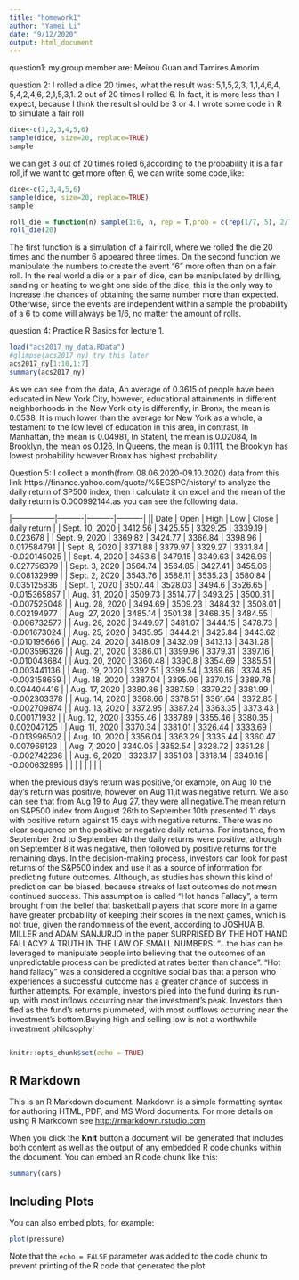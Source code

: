 ```yaml
---
title: "homework1"
author: "Yamei Li" 
date: "9/12/2020"
output: html_document
---
```

question1:
my group member are: Meirou Guan and Tamires Amorim

question 2:
I rolled a dice 20 times, what the result was:
 5,1,5,2,3, 1,1,4,6,4,
 5,4,2,4,6, 2,1,5,3,1.
 2 out of 20 times I rolled 6. In fact, it is more less than I expect, because I think the result should be 3 or 4.
I wrote some code in R to simulate a fair roll

```r
dice<-c(1,2,3,4,5,6)
sample(dice, size=20, replace=TRUE)
sample
```

 we can get 3 out of 20 times rolled 6,according to the probability it is a fair roll,if we want to get more often 6, we can write some code,like:
```r
dice<-c(2,3,4,5,6)
sample(dice, size=20, replace=TRUE)
sample
```
```r
roll_die = function(n) sample(1:6, n, rep = T,prob = c(rep(1/7, 5), 2/7))
roll_die(20)
```
The first function is a simulation of a fair roll, where we rolled the die 20 times and the number 6 appeared three times. On the second function we manipulate the numbers to create the event “6” more often than on a fair roll. In the real world a die or a pair of dice, can be manipulated by drilling, sanding or heating to weight one side of the dice, this is the only way to increase the chances of obtaining the same number more than expected. Otherwise, since the events are independent within a sample the probability of a 6 to come will always be 1/6, no matter the amount of rolls.

question 4:
Practice R Basics for lecture 1.
```r
load("acs2017_ny_data.RData")
#glimpse(acs2017_ny) try this later
acs2017_ny[1:10,1:7]
summary(acs2017_ny)

```

As we can see from the data, An average of 0.3615 of people have been educated in New York  City, however, educational attainments in different neighborhoods in the New York city is differently, in Bronx, the mean is 0.0538, It is much lower than the average for New York as a whole, a testament to the low level of education in this area, in contrast, In Manhattan, the mean is 0.04981, In StatenI, the mean is 0.02084, In Brooklyn, the mean os 0.126, In Queens, the mean is 0.1111, the Brooklyn has lowest probability however Bronx has highest probability.

Question 5:
  I collect a month(from 08.06.2020-09.10.2020) data from this link https://finance.yahoo.com/quote/%5EGSPC/history/ to analyze the daily return of SP500 index, then i calculate it on excel and the mean of the daily return is 0.000992144.as you can see the following data.


|-----------------|----------|----------|----------|
|| Date     | Open     | High     | Low      | Close          | daily return |
| Sept\. 10, 2020 | 3412\.56 | 3425\.55 | 3329\.25 | 3339\.19 | 0\.023678      |
| Sept\. 9, 2020  | 3369\.82 | 3424\.77 | 3366\.84 | 3398\.96 | 0\.017584791   |
| Sept\. 8, 2020  | 3371\.88 | 3379\.97 | 3329\.27 | 3331\.84 | \-0\.020145025 |
| Sept\. 4, 2020  | 3453\.6  | 3479\.15 | 3349\.63 | 3426\.96 | 0\.027756379   |
| Sept\. 3, 2020  | 3564\.74 | 3564\.85 | 3427\.41 | 3455\.06 | 0\.008132999   |
| Sept\. 2, 2020  | 3543\.76 | 3588\.11 | 3535\.23 | 3580\.84 | 0\.035125836   |
| Sept\. 1, 2020  | 3507\.44 | 3528\.03 | 3494\.6  | 3526\.65 | \-0\.015365857 |
| Aug\. 31, 2020  | 3509\.73 | 3514\.77 | 3493\.25 | 3500\.31 | \-0\.007525048 |
| Aug\. 28, 2020  | 3494\.69 | 3509\.23 | 3484\.32 | 3508\.01 | 0\.002194977   |
| Aug\. 27, 2020  | 3485\.14 | 3501\.38 | 3468\.35 | 3484\.55 | \-0\.006732577 |
| Aug\. 26, 2020  | 3449\.97 | 3481\.07 | 3444\.15 | 3478\.73 | \-0\.001673024 |
| Aug\. 25, 2020  | 3435\.95 | 3444\.21 | 3425\.84 | 3443\.62 | \-0\.010195666 |
| Aug\. 24, 2020  | 3418\.09 | 3432\.09 | 3413\.13 | 3431\.28 | \-0\.003596326 |
| Aug\. 21, 2020  | 3386\.01 | 3399\.96 | 3379\.31 | 3397\.16 | \-0\.010043684 |
| Aug\. 20, 2020  | 3360\.48 | 3390\.8  | 3354\.69 | 3385\.51 | \-0\.003441136 |
| Aug\. 19, 2020  | 3392\.51 | 3399\.54 | 3369\.66 | 3374\.85 | \-0\.003158659 |
| Aug\. 18, 2020  | 3387\.04 | 3395\.06 | 3370\.15 | 3389\.78 | 0\.004404416   |
| Aug\. 17, 2020  | 3380\.86 | 3387\.59 | 3379\.22 | 3381\.99 | \-0\.002303378 |
| Aug\. 14, 2020  | 3368\.66 | 3378\.51 | 3361\.64 | 3372\.85 | \-0\.002709874 |
| Aug\. 13, 2020  | 3372\.95 | 3387\.24 | 3363\.35 | 3373\.43 | 0\.000171932   |
| Aug\. 12, 2020  | 3355\.46 | 3387\.89 | 3355\.46 | 3380\.35 | 0\.002047125   |
| Aug\. 11, 2020  | 3370\.34 | 3381\.01 | 3326\.44 | 3333\.69 | \-0\.013996502 |
| Aug\. 10, 2020  | 3356\.04 | 3363\.29 | 3335\.44 | 3360\.47 | 0\.007969123   |
| Aug\. 7, 2020   | 3340\.05 | 3352\.54 | 3328\.72 | 3351\.28 | \-0\.002742236 |
| Aug\. 6, 2020   | 3323\.17 | 3351\.03 | 3318\.14 | 3349\.16 | \-0\.000632995 |
|                 |          |          |          |          |                |

when the previous day’s return was positive,for example, on Aug 10 the day's return was positive, however on Aug 11,it was negative return. We also can see that from Aug 19 to Aug 27, they were all negative.The mean return on S&P500 index from August 26th to September 10th presented 11 days with positive return against 15 days with negative returns. There was no clear sequence on the positive or negative daily returns.  For instance, from September 2nd to September 4th the daily returns were positive, although on September 8 it was negative, then followed by positive returns for the remaining days.
In the decision-making process, investors can look for past returns of the S&P500 index and use it as a source of information for predicting future outcomes. Although, as studies has shown this kind of prediction can be biased, because streaks of last outcomes do not mean continued success. This assumption is called “Hot hands Fallacy”, a term brought from the belief that basketball players that score more in a game have greater probability of keeping their scores in the next games, which is not true, given the randomness of the event, according to JOSHUA B. MILLER and ADAM SANJURJO in the paper SURPRISED BY THE HOT HAND FALLACY? A TRUTH IN THE LAW OF SMALL NUMBERS: “…the bias can be leveraged to manipulate people into believing that the outcomes of an unpredictable process can be predicted at rates better than chance”.
“Hot hand fallacy” was a considered a cognitive social bias that a person who experiences a successful outcome has a greater chance of success in further attempts.
For example, investors piled into the fund during its run-up, with most inflows occurring near the investment’s peak. Investors then fled as the fund’s returns plummeted, with most outflows occurring near the investment’s bottom.Buying high and selling low is not a worthwhile investment philosophy! 
```r
```













```r
knitr::opts_chunk$set(echo = TRUE)
```

## R Markdown

This is an R Markdown document. Markdown is a simple formatting syntax for authoring HTML, PDF, and MS Word documents. For more details on using R Markdown see <http://rmarkdown.rstudio.com>.

When you click the **Knit** button a document will be generated that includes both content as well as the output of any embedded R code chunks within the document. You can embed an R code chunk like this:

```r
summary(cars)
```

## Including Plots

You can also embed plots, for example:

```r
plot(pressure)
```

Note that the `echo = FALSE` parameter was added to the code chunk to prevent printing of the R code that generated the plot.
